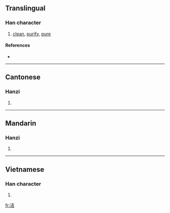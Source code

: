 {{see|潔}}
==Translingual==

===Han character===
{{Han char|rn=85|rad=水|as=06|sn=9|four=3416<sub>1</sub>|canj=水土口 (EGR)}}

# [[clean]], [[purify]], [[pure]]

====References====
* {{Han ref|kx=0619.150|dkj=17350|dj=1014.100|hdz=31602.010|uh=6D01|ud=27905|bh=CFA1|bd=53153}}

----

==Cantonese==

===Hanzi===
{{yue-hanzi|jyut=|y=git3}}

# {{defn|Cantonese}}

----

==Mandarin==

===Hanzi===
{{cmn-hanzi|tra=潔|pin=[[jí]] ([[ji2]]), [[jié]] ([[jie2]])|wg=chi<sup>2</sup>, chieh<sup>2</sup>}}

# {{defn|Mandarin}}

----

==Vietnamese==

===Han character===
{{vi-hantu|thợ}}

# {{defn|Vietnamese}}

[[fr:洁]]